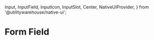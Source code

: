   Input,
  InputField,
  InputIcon,
  InputSlot,
  Center,
  NativeUIProvider,
} from '@utilitywarehouse/native-ui';

<Meta of={FormFieldStories} />

# Form Field

